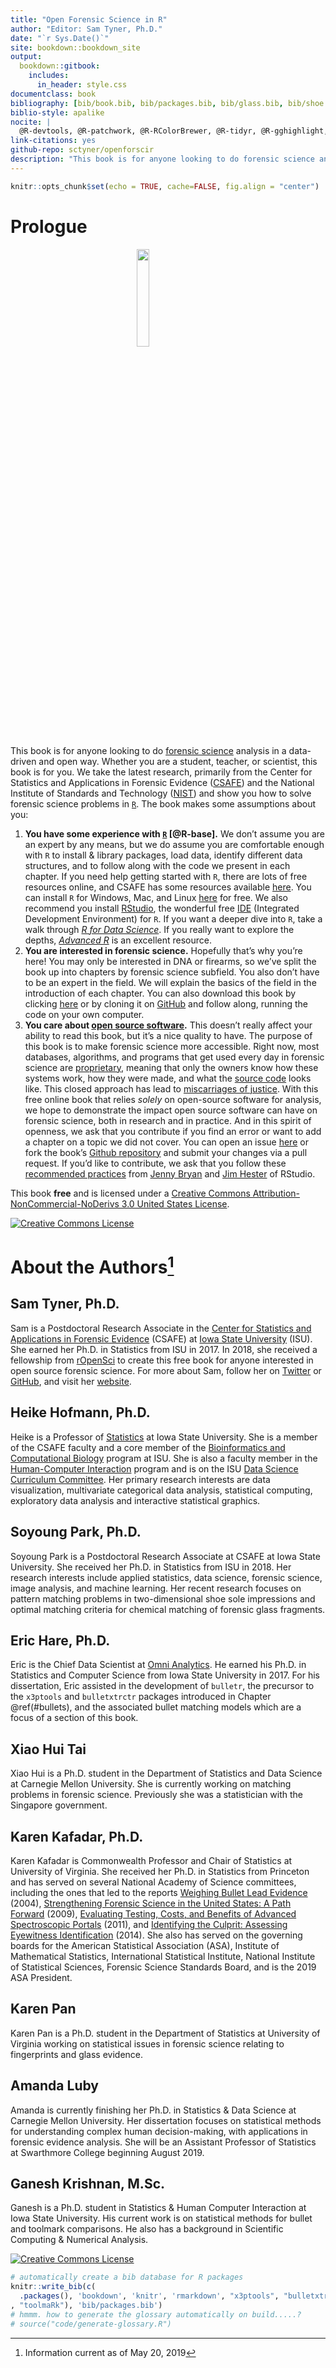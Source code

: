 ```yaml
--- 
title: "Open Forensic Science in R"
author: "Editor: Sam Tyner, Ph.D."
date: "`r Sys.Date()`"
site: bookdown::bookdown_site
output: 
  bookdown::gitbook:
    includes:
      in_header: style.css 
documentclass: book
bibliography: [bib/book.bib, bib/packages.bib, bib/glass.bib, bib/shoe.bib, bib/fingerprint.bib, bib/dna1.bib, bib/humans.bib, bib/bullets.bib, bib/casings.bib, bib/marketplaces.bib, bib/other.bib, bib/toolmarks.bib]
biblio-style: apalike
nocite: |
  @R-devtools, @R-patchwork, @R-RColorBrewer, @R-tidyr, @R-gghighlight, @R-ggpubr, @R-rgl
link-citations: yes
github-repo: sctyner/openforscir
description: "This book is for anyone looking to do forensic science analysis in a data-driven and open way."
---
```


```r
knitr::opts_chunk$set(echo = TRUE, cache=FALSE, fig.align = "center")
```


# Prologue {.unnumbered}

<img src="img/openforscir-hex.png" style="display: block; margin-left: auto; margin-right: auto; width: 20%;" />

This book is for anyone looking to do [forensic science](#def:forsci) analysis in a data-driven and open way. Whether you are a student, teacher, or scientist, this book is for you. We take the latest research, primarily from the Center for Statistics and Applications in Forensic Evidence ([CSAFE](https://forensicstats.org/)) and the National Institute of Standards and Technology ([NIST](https://www.nist.gov/)) and show you how to solve forensic science problems in [`R`](https://www.r-project.org/). The book makes some assumptions about you: 

1. **You have some experience with [`R`](#def:rstats) [@R-base].** We don't assume you are an expert by any means, but we do assume you are comfortable enough with `R` to install & library packages, load data, identify different data structures, and to follow along with the code we present in each chapter. If you need help getting started with `R`, there are lots of free resources online, and CSAFE has some resources available [here](https://csafe-isu.github.io/reu18/slides/). You can install `R` for Windows, Mac, and Linux [here](https://cloud.r-project.org/) for free. We also recommend you install [RStudio](https://www.rstudio.com/products/rstudio/download/), the wonderful free [IDE](#def:ide) (Integrated Development Environment) for `R`. If you want a deeper dive into `R`, take a walk through [*R for Data Science*](http://r4ds.had.co.nz/). If you really want to explore the depths, [*Advanced R*](https://adv-r.hadley.nz/) is an excellent resource. 
2. **You are interested in forensic science.** Hopefully that's why you're here! You may only be interested in DNA or firearms, so we've split the book up into chapters by forensic science subfield. You also don't have to be an expert in the field. We will explain the basics of the field in the introduction of each chapter. You can also download this book by clicking [here](https://github.com/sctyner/OpenForSciR/archive/master.zip) or by cloning it on [GitHub](https://github.com/sctyner/OpenForSciR) and follow along, running the code on your own computer.
3. **You care about [open source software](#def:openss).** This doesn't really affect your ability to read this book, but it's a nice quality to have. The purpose of this book is to make forensic science more accessible. Right now, most databases, algorithms, and programs that get used every day in forensic science are [proprietary](#def:proprietary), meaning that only the owners know how these systems work, how they were made, and what the [source code](#def:sourcecode) looks like. This closed approach has lead to [miscarriages of justice](https://www.propublica.org/article/thousands-of-criminal-cases-in-new-york-relied-on-disputed-dna-testing-techniques). With this free online book that relies *solely* on open-source software for analysis, we hope to demonstrate the impact open source software can have on forensic science, both in research and in practice. And in this spirit of openness, we ask that you contribute if you find an error or want to add a chapter on a topic we did not cover. You can open an issue [here](https://github.com/sctyner/OpenForSciR/issues) or fork the book's [Github repository](https://github.com/sctyner/OpenForSciR/) and submit your changes via a pull request. If you'd like to contribute, we ask that you follow these [recommended practices](https://happygitwithr.com/fork-and-clone.html) from [Jenny Bryan](https://jennybryan.org/) and [Jim Hester](https://github.com/jimhester) of RStudio. 

This book **free** and is licensed under a [Creative Commons Attribution-NonCommercial-NoDerivs 3.0 United States License](http://creativecommons.org/licenses/by-nc-nd/3.0/us/). 

<a rel="license" href="http://creativecommons.org/licenses/by-nc-nd/3.0/us/"><img alt="Creative Commons License" style="border-width:0; display: block; margin-left: auto; margin-right: auto;" src="https://i.creativecommons.org/l/by-nc-nd/3.0/us/88x31.png" /></a>


# About the Authors^[Information current as of May 20, 2019] {.unnumbered}


## Sam Tyner, Ph.D. {-}

Sam is a Postdoctoral Research Associate in the [Center for Statistics and Applications in Forensic Evidence](https://forensicstats.org/) (CSAFE) at [Iowa State University](https://www.iastate.edu/) (ISU). She earned her Ph.D. in Statistics from ISU in 2017. In 2018, she received a fellowship from [rOpenSci](https://ropensci.org/blog/2018/02/14/announcing-2018-ropensci-fellows/) to create this free book for anyone interested in open source forensic science. For more about Sam, follow her on [Twitter](https://twitter.com/sctyner) or [GitHub](https://github.com/sctyner), and visit her [website](https://sctyner.github.io/). 

## Heike Hofmann, Ph.D.  {-}

Heike is a Professor of [Statistics](https://www.stat.iastate.edu/people/heike-hofmann) at Iowa State University. She is a member of the CSAFE faculty and a core member of the [Bioinformatics and Computational Biology](https://www.bcb.iastate.edu/people/all-faculty) program at ISU. She is also a faculty member in the [Human-Computer Interaction](http://www.vrac.iastate.edu/directory/faculty/?ID=hofmann) program and is on the ISU [Data Science Curriculum Committee](https://www.datascience.iastate.edu/people-category/data-science-curriculum-committee).  Her primary research interests are data visualization, multivariate categorical data analysis, statistical computing, exploratory data analysis and interactive statistical graphics. 

## Soyoung Park, Ph.D. {-}

Soyoung Park is a Postdoctoral Research Associate at CSAFE at Iowa State University. She received her Ph.D. in Statistics from ISU in 2018. Her research interests include applied statistics, data science, forensic science, image analysis, and machine learning. Her recent research focuses on pattern matching problems in two-dimensional shoe sole impressions and optimal matching criteria for chemical matching of forensic glass fragments.

## Eric Hare, Ph.D. {-}

Eric is the Chief Data Scientist at [Omni Analytics](https://omnianalytics.io/). He earned his Ph.D. in Statistics and Computer Science from Iowa State University in 2017. For his dissertation, Eric assisted in the development of `bulletr`, the precursor to the  `x3ptools` and `bulletxtrctr` packages introduced in Chapter \@ref(#bullets), and the associated bullet matching models which are a focus of a section of this book.

## Xiao Hui Tai {-}

Xiao Hui is a Ph.D. student in the Department of Statistics and Data Science at Carnegie Mellon University. She is currently working on matching problems in forensic science. Previously she was a statistician with the Singapore government.

## Karen Kafadar, Ph.D. {-}

Karen Kafadar is Commonwealth Professor and Chair of Statistics at University of Virginia. She received her Ph.D. in Statistics from Princeton and has served on several National Academy of Science committees, including the ones that led to the reports [Weighing Bullet Lead Evidence](https://www.nap.edu/catalog/10924/forensic-analysis-weighing-bullet-lead-evidence) (2004), [Strengthening Forensic Science in the United States: A Path Forward](https://www.ncjrs.gov/pdffiles1/nij/grants/228091.pdf) (2009), [Evaluating Testing, Costs, and Benefits of Advanced Spectroscopic Portals](https://www.nap.edu/catalog/13082/evaluating-testing-costs-and-benefits-of-advanced-spectroscopic-portals-final) (2011), and [Identifying the Culprit: Assessing Eyewitness Identification](https://www.nap.edu/catalog/18891/identifying-the-culprit-assessing-eyewitness-identification) (2014). She also has served on the governing boards for the American Statistical Association (ASA), Institute of Mathematical Statistics, International Statistical Institute, National Institute of Statistical Sciences, Forensic Science Standards Board, and is the 2019 ASA President.

## Karen Pan {-}

Karen Pan is a Ph.D. student in the Department of Statistics at University of Virginia working on statistical issues in forensic science relating to fingerprints and glass evidence.

## Amanda Luby {-}

Amanda is currently finishing her Ph.D. in Statistics & Data Science at Carnegie Mellon University. Her dissertation focuses on statistical methods for understanding complex human decision-making, with applications in forensic evidence analysis. She will be an Assistant Professor of Statistics at Swarthmore College beginning August 2019. 

## Ganesh Krishnan, M.Sc. {-}

Ganesh is a Ph.D. student in Statistics & Human Computer Interaction at Iowa State University. His current work is on statistical methods for bullet and toolmark comparisons. He also has a background in Scientific Computing & Numerical Analysis.


<a rel="license" href="http://creativecommons.org/licenses/by-nc-nd/3.0/us/"><img alt="Creative Commons License" style="border-width:0; display: block; margin-left: auto; margin-right: auto;" src="https://i.creativecommons.org/l/by-nc-nd/3.0/us/88x31.png" /></a>

```r
# automatically create a bib database for R packages
knitr::write_bib(c(
  .packages(), 'bookdown', 'knitr', 'rmarkdown', "x3ptools", "bulletxtrctr", "magrittr", "dplyr", "PRROC", "DescTools", "protoclust", "EBImage", "blackboxstudyR", "rstantools", "rstan", "RColorBrewer", "tidyr", "ggplot2", "gghighlight", "ggpubr", "caret", "shoeprintr", "patchwork", "purrr", "strvalidator", "devtools", "bmp", "kableExtra", "rgl"
, "toolmaRk"), 'bib/packages.bib')
# hmmm. how to generate the glossary automatically on build.....? 
# source("code/generate-glossary.R")

```
